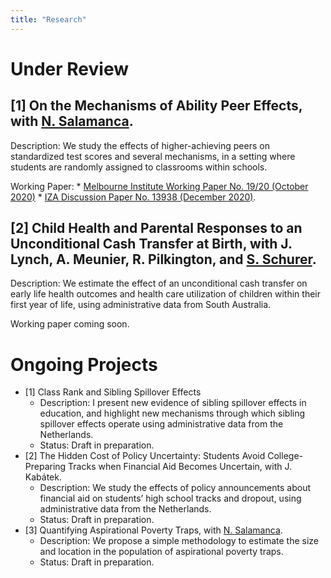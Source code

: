 ```yaml
---
title: "Research"
---
```



Under Review
======

[1] On the Mechanisms of Ability Peer Effects, with <a href="https://sites.google.com/view/nsalamanca/home" target="_blank">N. Salamanca</a>.
------

Description: We study the effects of higher-achieving peers on standardized test scores and several mechanisms, in a setting where students are randomly assigned to classrooms within schools.

Working Paper: 
* <a href="https://melbourneinstitute.unimelb.edu.au/__data/assets/pdf_file/0005/3505685/wp2020n19.pdf" target="_blank">Melbourne Institute Working Paper No. 19/20 (October 2020)</a>
* <a href="http://ftp.iza.org/dp13938.pdf" target="_blank">IZA Discussion Paper No. 13938 (December 2020)</a>.

[2] Child Health and Parental Responses to an Unconditional Cash Transfer at Birth, with J. Lynch, A. Meunier, R. Pilkington, and <a href="http://www.stefanie-schurer.com" target="_blank">S. Schurer</a>.
------

Description: We estimate the effect of an unconditional cash transfer on early life health outcomes and health care utilization of children within their first year of life, using administrative data from South Australia.

Working paper coming soon. 



Ongoing Projects
======

* [1] Class Rank and Sibling Spillover Effects
  + Description: I present new evidence of sibling spillover effects in education, and highlight new mechanisms through which sibling spillover effects operate using administrative data from the Netherlands.
  + Status: Draft in preparation.
* [2] The Hidden Cost of Policy Uncertainty: Students Avoid College-Preparing Tracks when Financial Aid Becomes Uncertain, with J. Kabátek.
  + Description: We study the effects of policy announcements about financial aid on students' high school tracks and dropout, using administrative data from the Netherlands.
  + Status: Draft in preparation. 
* [3] Quantifying Aspirational Poverty Traps, with <a href="https://sites.google.com/view/nsalamanca/home" target="_blank">N. Salamanca</a>.
  + Description: We propose a simple methodology to estimate the size and location in the population of aspirational poverty traps.
  + Status: Draft in preparation. 

